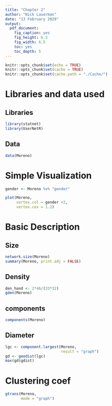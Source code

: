 ```yaml
---
title: "Chapter 2"
author: "Nick Lauerman"
date: "13 February 2020"
output: 
  pdf_document: 
    fig_caption: yes
    fig_height: 6.5
    fig_width: 6.5
    toc: yes
    toc_depth: 5
---
```


```r
knitr::opts_chunk$set(echo = TRUE)
knitr::opts_chunk$set(cache = TRUE)
knitr::opts_chunk$set(cache.path = "./Cache/")
```

# Libraries and data used
## Libraries
```r
library(statnet)
library(UserNetR)
```
## Data
```r
data(Moreno)
```

# Simple Visualization
```r
gender <- Moreno %v% "gender"
```
```r
plot(Moreno,
     vertex.col = gender +2,
     vertex.cex = 1.2)
```

# Basic Description
## Size 
```r
network.size(Moreno)
summary(Moreno, print.adj = FALSE)
```

## Density
```r
den_hand <- 2*46/(33*32)
gden(Moreno)
```

## components
```r
components(Moreno)
```

## Diameter
```r
lgc <- component.largest(Moreno,
                         result = "graph")
gd <- geodist(lgc)
max(gd$gdist)
```

# Clustering coef
```r
gtrans(Moreno,
       mode = "graph")
```
